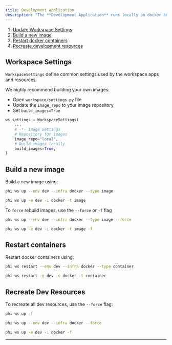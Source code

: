 ```yaml
---
title: Development Application
description: "The **Development Application** runs locally on docker and its resources are defined in the `workspace/dev_resources.py` file. This guide shows how to:"
---
```


1. [Update Workspace Settings](#workspace-settings)
2. [Build a new image](#build-a-new-image)
3. [Restart docker containers](#restart-containers)
4. [Recreate development resources](#recreate-dev-resources)

## Workspace Settings

`WorkspaceSettings` define common settings used by the workspace apps and resources.

We highly recommend building your own images:

- Open `workspace/settings.py` file
- Update the `image_repo` to your image repository
- Set `build_images=True`

```python workspace/settings.py
ws_settings = WorkspaceSettings(
    ...
    # -*- Image Settings
    # Repository for images
    image_repo="local",
    # Build images locally
    build_images=True,
)
```

## Build a new image

Build a new image using:

<CodeGroup>

```bash Terminal
phi ws up --env dev --infra docker --type image
```

```bash Shorthand
phi ws up -e dev -i docker -t image
```

</CodeGroup>

To `force` rebuild images, use the `--force` or `-f` flag

<CodeGroup>

```bash Terminal
phi ws up --env dev --infra docker --type image --force
```

```bash Shorthand
phi ws up -e dev -i docker -t image -f
```

</CodeGroup>

## Restart containers

Restart docker containers using:

<CodeGroup>

```bash Terminal
phi ws restart --env dev --infra docker --type container
```

```bash Shorthand
phi ws restart -e dev -c docker -t container
```

</CodeGroup>

## Recreate Dev Resources

To recreate all dev resources, use the `--force` flag:

<CodeGroup>

```bash Terminal
phi ws up -f
```

```bash With Options
phi ws up --env dev --infra docker --force
```

```bash Shorthand
phi ws up -e dev -i docker -f
```

</CodeGroup>

---
